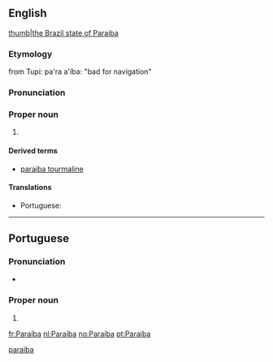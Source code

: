 ==English==
{{wikipedia}}
[[file:brazil State Paraiba.svg|thumb|the Brazil state of Paraiba]]

===Etymology===
from Tupi: pa'ra a'íba: "bad for navigation"

===Pronunciation===
{{rfp||en|lang=en}}

===Proper noun===
{{en-proper noun}}

# {{place:Brazil/state|en|capital=João Pessoa|region=Northeast Region}}

====Derived terms====
* [[paraiba tourmaline]]

====Translations====
{{trans-top|a state in north-eastern Brazil}}
* Portuguese: {{t+|pt|Paraíba|f}}
{{trans-mid}}
{{trans-bottom}}

[[Category:English terms spelled with Í|paraiba]]

----

==Portuguese==

===Pronunciation===
* {{a|Brazil}} {{IPA|/ˌpa.ɾa.ˈi.bɐ/|lang=pt}}

===Proper noun===
{{pt-proper noun|f}}

# {{place:Brazil/state|pt|capital=João Pessoa|region=Northeast Region}}

[[fr:Paraíba]]
[[nl:Paraíba]]
[[no:Paraíba]]
[[pt:Paraíba]]
